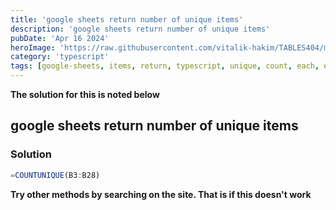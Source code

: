 ```yaml
---
title: 'google sheets return number of unique items'
description: 'google sheets return number of unique items'
pubDate: 'Apr 16 2024'
heroImage: 'https://raw.githubusercontent.com/vitalik-hakim/TABLES404/main/error_b/typescript.png'
category: 'typescript'
tags: [google-sheets, items, return, typescript, unique, count, each, e]
---
```


**The solution for this is noted below**

## google sheets return number of unique items

### Solution

```typescript
=COUNTUNIQUE(B3:B28)
```

**Try other methods by searching on the site. That is if this doesn't work**
